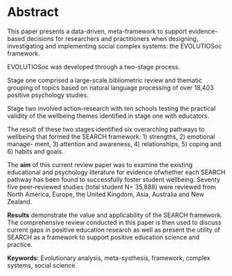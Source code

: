 # Abstract {.unnumbered}
This paper presents a data-driven, meta-framework to support evidence-based decisions for researchers and practitioners when designing, investigating and implementing social complex systems: the EVOLUTIOSoc framework.

EVOLUTIOSoc was developed through a two-stage process. 

Stage one comprised a large-scale bibliometric review and thematic grouping of topics based on natural language processing of over 18,403 positive psychology studies. 

Stage two involved action-research with ten schools testing the practical validity of the wellbeing themes identified in stage one with educators. 

The result of these two stages identified six overarching pathways to wellbeing that formed the SEARCH framework: 1) strengths, 2) emotional manage- ment, 3) attention and awareness, 4) relationships, 5) coping and 6) habits and goals. 

The **aim** of this current review paper was to examine the existing educational and psychology literature for evidence ofwhether each SEARCH pathway has been found to successfully foster student wellbeing. Seventy five peer-reviewed studies (total student N= 35,888) were reviewed from North America, Europe, the United Kingdom, Asia, Australia and New Zealand. 

**Results** demonstrate the value and applicability of the SEARCH framework. The comprehensive review conducted in this paper is then used to discuss current gaps in positive education research as well as present the utility of SEARCH as a framework to support positive education science and practice.

**Keywords:** Evolutionary analysis, meta-systhesis, framework, complex systems, social science